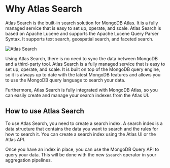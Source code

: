 # Why Atlas Search

Atlas Search is the built-in search solution for MongoDB Atlas. It is a fully managed service that is easy to set up, operate, and scale. Atlas Search is based on Apache Lucene and supports the Apache Lucene Query Parser Syntax. It supports text search, geospatial search, and faceted search.

![Atlas Search](/img/1-full-text-search/2-atlas-search.png)

Using Atlas Search, there is no need to sync the data between MongoDB and a third-party tool. Atlas Search is a fully managed service that is easy to set up, operate, and scale. It is built on top of the MongoDB query engine, so it is always up to date with the latest MongoDB features and allows you to use the MongoDB query language to search your data.

Furthermore, Atlas Search is fully integrated with MongoDB Atlas, so you can easily create and manage your search indexes from the Atlas UI.

## How to use Atlas Search

To use Atlas Search, you need to create a search index. A search index is a data structure that contains the data you want to search and the rules for how to search it. You can create a search index using the Atlas UI or the Atlas API.

Once you have an index in place, you can use the MongoDB Query API to query your data. This will be done with the new `$search` operator in your aggregation pipelines.